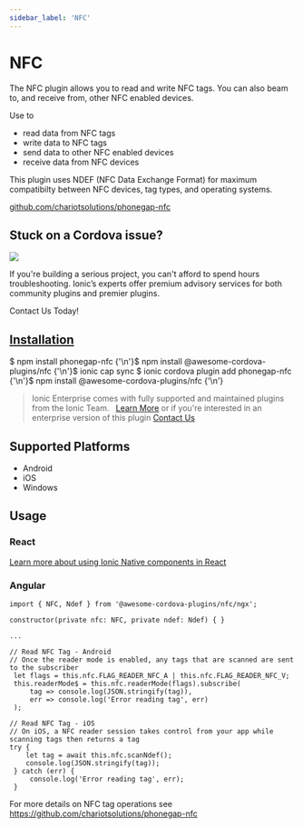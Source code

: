```yaml
---
sidebar_label: 'NFC'
---
```



# NFC

The NFC plugin allows you to read and write NFC tags. You can also beam to, and receive from, other NFC enabled devices.

Use to

- read data from NFC tags
- write data to NFC tags
- send data to other NFC enabled devices
- receive data from NFC devices

This plugin uses NDEF (NFC Data Exchange Format) for maximum compatibilty between NFC devices, tag types, and operating systems.

<p>
  <a href="https://github.com/chariotsolutions/phonegap-nfc" target="_blank" rel="noopener" className="git-link">github.com/chariotsolutions/phonegap-nfc</a>
</p>

<h2>Stuck on a Cordova issue?</h2>
<DocsCard
  className="cordova-ee-card"
  header="Don't waste precious time on plugin issues."
  href="https://ionicframework.com/sales?product_of_interest=Ionic%20Native"
>
  <div>
    <img src="/docs/icons/native-cordova-bot.png" className="cordova-ee-img" />
    <p>If you're building a serious project, you can't afford to spend hours troubleshooting. Ionic’s experts offer premium advisory services for both community plugins and premier plugins.</p>
    <DocsButton className="native-ee-detail">Contact Us Today!</DocsButton>
  </div>
</DocsCard>

<h2 id="installation">
  <a href="#installation">Installation</a>
</h2>
<Tabs
  groupId="runtime"
  defaultValue="Capacitor"
  values={[
    { value: 'Capacitor', label: 'Capacitor' },
    { value: 'Cordova', label: 'Cordova' },
    { value: 'Enterprise', label: 'Enterprise' },
  ]}
>
  <TabItem value="Capacitor">
    <CodeBlock className="language-shell">
      $ npm install phonegap-nfc {'\n'}$ npm install @awesome-cordova-plugins/nfc {'\n'}$ ionic cap sync
    </CodeBlock>
  </TabItem>
  <TabItem value="Cordova">
    <CodeBlock className="language-shell">
      $ ionic cordova plugin add phonegap-nfc {'\n'}$ npm install @awesome-cordova-plugins/nfc {'\n'}
    </CodeBlock>
  </TabItem>
  <TabItem value="Enterprise">
    <blockquote>
      Ionic Enterprise comes with fully supported and maintained plugins from the Ionic Team. &nbsp;
      <a className="btn" href="https://ionic.io/docs/premier-plugins">Learn More</a> or if you're interested in an enterprise version of this plugin <a className="btn" href="https://ionicframework.com/sales?product_of_interest=Ionic%20Enterprise%20Engine">Contact Us</a>
    </blockquote>
  </TabItem>
</Tabs>

## Supported Platforms

- Android
- iOS
- Windows

## Usage

### React

[Learn more about using Ionic Native components in React](../native-community.mdx#react)

### Angular

```tsx
import { NFC, Ndef } from '@awesome-cordova-plugins/nfc/ngx';

constructor(private nfc: NFC, private ndef: Ndef) { }

...

// Read NFC Tag - Android
// Once the reader mode is enabled, any tags that are scanned are sent to the subscriber
 let flags = this.nfc.FLAG_READER_NFC_A | this.nfc.FLAG_READER_NFC_V;
 this.readerMode$ = this.nfc.readerMode(flags).subscribe(
     tag => console.log(JSON.stringify(tag)),
     err => console.log('Error reading tag', err)
 );

// Read NFC Tag - iOS
// On iOS, a NFC reader session takes control from your app while scanning tags then returns a tag
try {
    let tag = await this.nfc.scanNdef();
    console.log(JSON.stringify(tag));
 } catch (err) {
     console.log('Error reading tag', err);
 }

```

For more details on NFC tag operations see https://github.com/chariotsolutions/phonegap-nfc

